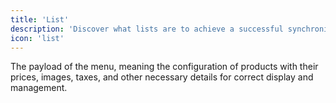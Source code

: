 ```yaml
---
title: 'List'
description: 'Discover what lists are to achieve a successful synchronization'
icon: 'list'
---
```


The payload of the menu, meaning the configuration of products with their prices, images, taxes, and other necessary details for correct display and management.